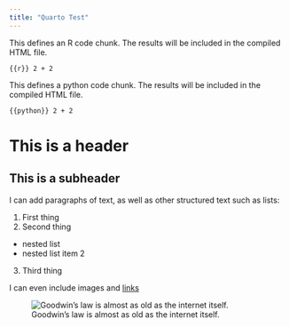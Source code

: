 ```yaml
---
title: "Quarto Test"
---
```


This defines an R code chunk. The results will be included in the compiled HTML file.

```{{r}}
2 + 2 
```

This defines a python code chunk. The results will be included in the compiled HTML file.

```{{python}}
2 + 2
```

# This is a header

## This is a subheader

I can add paragraphs of text, as well as other structured text such as lists:

1. First thing
2. Second thing
  - nested list
  - nested list item 2
3. Third thing

I can even include images and [links](https://www.oldest.org/entertainment/memes/)

![Goodwin's law is almost as old as the internet itself.](https://www.oldest.org/wp-content/uploads/2017/10/Godwins-Law.jpg)